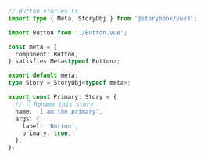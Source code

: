 ```ts
// Button.stories.ts
import type { Meta, StoryObj } from '@storybook/vue3';

import Button from './Button.vue';

const meta = {
  component: Button,
} satisfies Meta<typeof Button>;

export default meta;
type Story = StoryObj<typeof meta>;

export const Primary: Story = {
  // 👇 Rename this story
  name: 'I am the primary',
  args: {
    label: 'Button',
    primary: true,
  },
};
```
